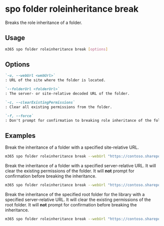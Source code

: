 
# spo folder roleinheritance break

Breaks the role inheritance of a folder.

## Usage

```sh
m365 spo folder roleinheritance break [options]
```

## Options

```md definition-list
`-u, --webUrl <webUrl>`
: URL of the site where the folder is located.

`--folderUrl <folderUrl>`
: The server- or site-relative decoded URL of the folder.

`-c, --clearExistingPermissions`
: Clear all existing permissions from the folder.

`-f, --force`
: Don't prompt for confirmation to breaking role inheritance of the folder.
```

<Global />

## Examples

Break the inheritance of a folder with a specified site-relative URL.

```sh
m365 spo folder roleinheritance break --webUrl "https://contoso.sharepoint.com/sites/project-x" --folderUrl "Shared Documents/TestFolder"
```

Break the inheritance of a folder with a specified server-relative URL. It will clear the existing permissions of the folder. It will **not** prompt for confirmation before breaking the inheritance.

```sh
m365 spo folder roleinheritance break --webUrl "https://contoso.sharepoint.com/sites/project-x" --folderUrl "/sites/project-x/Shared Documents/TestFolder" --clearExistingPermissions --force
```

Break the inheritance of the specified root folder for the library with a specified server-relative URL. It will clear the existing permissions of the root folder. It will **not** prompt for confirmation before breaking the inheritance.

```sh
m365 spo folder roleinheritance break --webUrl "https://contoso.sharepoint.com/sites/project-x" --folderUrl "/sites/project-x/Shared Documents" --clearExistingPermissions --force
```

